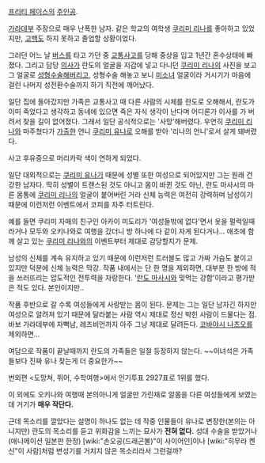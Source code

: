 [[프리티 페이스]]의 [[주인공]].

[[가라데]]부 주장으로 매우 난폭한 남자. 같은 학교의 여학생 [[쿠리미 리나]]를 좋아하고 있었지만, [[고백]]도 하지 못하고 졸업할 상황이었다.

그러던 어느 날 [[버스]]를 타고 가던 중 [[교통사고]]를 당해 중상을 입고 1년간 혼수상태에 빠졌다. 그리고 담당 [[의사]]가 란도의 얼굴을 지갑에 넣고 다니던 [[쿠리미 리나]]의 사진을 보고 그 얼굴로 [[성형수술]]해버리고, 성형수술 해놓고 보니 [[미소녀]] 얼굴이라 거시기가 마음에 걸린 나머지 성전환수술까지 하기 직전에 깨어났다.

일단 집에 돌아갔지만 가족은 교통사고 때 다른 사람의 시체를 란도로 오해해서, 란도가 이미 죽었다고 생각하고 동네에 있으면 죽은 자식 생각이 난다며 어디론가 이사를 가 버려서 찾을 길이 없어졌다. 그래서 일단 공식적으로는 '사망'해버렸다. 우연히 [[쿠리미 리나]]와 마주쳤다가 [[가출]]한 언니 [[쿠리미 유나]]로 오해를 받아 '리나의 언니'로서 살게 돼버렸다.

사고 후유증으로 머리카락 색이 연하게 되었다.

일단 대외적으로는 [[쿠리미 유나]]기 때문에 성별 또한 여성으로 되어있지만 그는 원래 건강한 남자다. 딱히 성별이 트랜스된 것도 아니고 몸이 바뀐 것도 아닌, 란도 마사시의 마른 몸통에 [[쿠리미 리나]]의 얼굴이 붙어버린 거라 신체 능력은 여전히 강력하며 남성이기 때문에 이런저런 이벤트에서 코피를 자주 터트린다.

예를 들면 쿠리미 자매의 친구인 아카이 미도리가 '여성들밖에 없다'면서 옷을 펄럭일때라거나 모두와 오키나와로 여행을 갔더니 방 하나에 다 같이 자게 된다거나... 애초에 함께 살고 있는 [[쿠리미 리나]]와의 이벤트부터 제대로 감당할지가 문제.

남성의 신체를 계속 유지하고 있기 때문에 이런저런 트러블도 많고 가짜 가슴도 붙이고 있지만 덕분에 신체 능력은 막강. 작품 내에서는 단 한 명을 제외하면, 대부분 한 방에 적을 쓰러뜨리는 압도적인 전투력을 자랑한다. '[[란도 마사시]]와 맞먹는 강함'이라고 평가받은 적도 있다. 본인이지만..

작품 후반으로 갈 수록 여성들에게 사랑받는 몸이 된다. 문제는 그는 일단 남자긴 하지만 여성으로 알려져 있기 때문에 달라붙는 사람 역시 제대로 정신 박힌 사람이 드물다는 점. 바보 가라데부에 자뻑남, 레즈비언까지 아주 그냥 제대로 달려든다. [[코바야시 나츠오]]를 제외하면... 

여담으로 작품이 끝날때까지 란도의 가족들은 일절 등장하지 않는다. ~~이녀석은 가족들보다 진짜 유나 찾는게 더 중요한가~~

번외편 <도망쳐, 뛰어, 수학여행>에서 인기투표 2927표로 1위를 했다.

이 외에도 오키나와 여행때 본의아니게 얼굴만 가린채로 알몸을 다른 여성들에게 보였는데 거기가 '''매우 작단다.'''

근데 목소리를 깔았다는 설명이 하나도 없는 데 작중 인물들이 유나로 변장한(본의는 아니지만) 란도의 목소리를 듣고 위화감을 느끼는 묘사가 '''전혀 없다.''' 성대 수술을 받았거나 (애니메이션 일본판 한정) [wiki:"손오공(드래곤볼)"이 사이어인]이나 [wiki:"히무라 켄신"이 사람]처럼 변성기를 거치지 않은 목소리라서 그런걸까?
